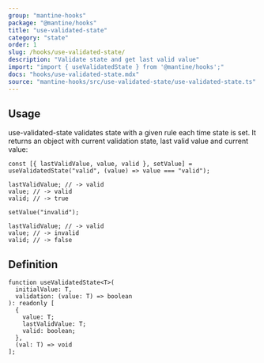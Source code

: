 ```yaml
---
group: "mantine-hooks"
package: "@mantine/hooks"
title: "use-validated-state"
category: "state"
order: 1
slug: /hooks/use-validated-state/
description: "Validate state and get last valid value"
import: "import { useValidatedState } from '@mantine/hooks';"
docs: "hooks/use-validated-state.mdx"
source: "mantine-hooks/src/use-validated-state/use-validated-state.ts"
---
```


## Usage

use-validated-state validates state with a given rule each time state is set. It returns an object with current validation state, last valid value and current value:

```tsx
const [{ lastValidValue, value, valid }, setValue] = useValidatedState("valid", (value) => value === "valid");

lastValidValue; // -> valid
value; // -> valid
valid; // -> true

setValue("invalid");

lastValidValue; // -> valid
value; // -> invalid
valid; // -> false
```

## Definition

```tsx
function useValidatedState<T>(
  initialValue: T,
  validation: (value: T) => boolean
): readonly [
  {
    value: T;
    lastValidValue: T;
    valid: boolean;
  },
  (val: T) => void
];
```
